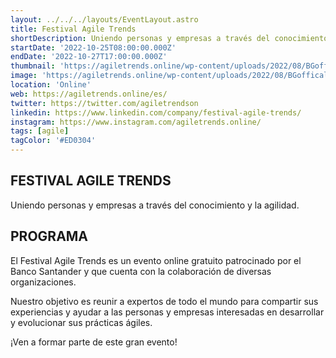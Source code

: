 ```yaml
---
layout: ../../../layouts/EventLayout.astro
title: Festival Agile Trends
shortDescription: Uniendo personas y empresas a través del conocimiento y la agilidad. El Festival Agile Trends es un evento online gratuito patrocinado por el Banco Santander y que cuenta con la colaboración de diversas organizaciones.
startDate: '2022-10-25T08:00:00.000Z'
endDate: '2022-10-27T17:00:00.000Z'
thumbnail: 'https://agiletrends.online/wp-content/uploads/2022/08/BGoffical_01.jpg'
image: 'https://agiletrends.online/wp-content/uploads/2022/08/BGoffical_01.jpg'
location: 'Online'
web: https://agiletrends.online/es/
twitter: https://twitter.com/agiletrendson
linkedin: https://www.linkedin.com/company/festival-agile-trends/
instagram: https://www.instagram.com/agiletrends.online/
tags: [agile]
tagColor: '#ED0304'
---
```


## FESTIVAL AGILE TRENDS

Uniendo personas y empresas a través del conocimiento y la agilidad.

## PROGRAMA

El Festival Agile Trends es un evento online gratuito patrocinado por el Banco Santander y que cuenta con la colaboración de diversas organizaciones.

Nuestro objetivo es reunir a expertos de todo el mundo para compartir sus experiencias y ayudar a las personas y empresas interesadas en desarrollar y evolucionar sus prácticas ágiles.

¡Ven a formar parte de este gran evento!

